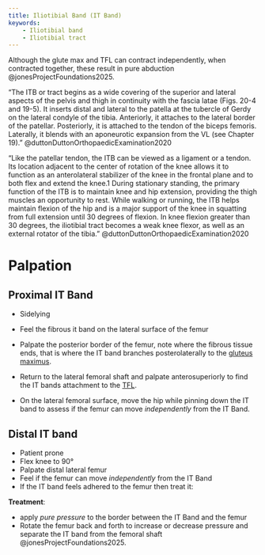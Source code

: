 ```yaml
---
title: Iliotibial Band (IT Band)
keywords:
    - Iliotibial band
    - Iliotibial tract
---
```



Although the glute max and TFL can contract independently, when contracted together, these result in pure abduction @jonesProjectFoundations2025.


"The ITB or tract begins as a wide covering of the superior and lateral aspects of the pelvis and thigh in continuity with the fascia latae (Figs. 20-4 and 19-5). It inserts distal and lateral to the patella at the tubercle of Gerdy on the lateral condyle of the tibia. Anteriorly, it attaches to the lateral border of the patellar. Posteriorly, it is attached to the tendon of the biceps femoris. Laterally, it blends with an aponeurotic expansion from the VL (see Chapter 19)." @duttonDuttonOrthopaedicExamination2020 


"Like the patellar tendon, the ITB can be viewed as a ligament or a tendon. Its location adjacent to the center of rotation of the knee allows it to function as an anterolateral stabilizer of the knee in the frontal plane and to both flex and extend the knee.1 During stationary standing, the primary function of the ITB is to maintain knee and hip extension, providing the thigh muscles an opportunity to rest. While walking or running, the ITB helps maintain flexion of the hip and is a major support of the knee in squatting from full extension until 30 degrees of flexion. In knee flexion greater than 30 degrees, the iliotibial tract becomes a weak knee flexor, as well as an external rotator of the tibia." @duttonDuttonOrthopaedicExamination2020 



# Palpation

## Proximal IT Band

- Sidelying
- Feel the fibrous it band on the lateral surface of the femur
- Palpate the posterior border of the femur, note where the fibrous tissue ends, that is where the IT band branches posterolaterally to the [gluteus maximus]({{< var ref-gluteus-maximus.insertion >}}).
- Return to the lateral femoral shaft and palpate anterosuperiorly to find the IT bands attachment to the [TFL]({{< var ref-tensor-fascia-latae.insertion >}}).


- On the lateral femoral surface, move the hip while pinning down the IT band to assess if the femur can move *independently* from the IT Band.


## Distal IT band

- Patient prone
- Flex knee to 90&deg;
- Palpate distal lateral femur
- Feel if the femur can move *independently* from the IT Band
- If the IT band feels adhered to the femur then treat it:

**Treatment**: 

- apply *pure pressure* to the border between the IT Band and the femur
- Rotate the femur back and forth to increase or decrease pressure and separate the IT band from the femoral shaft @jonesProjectFoundations2025.

